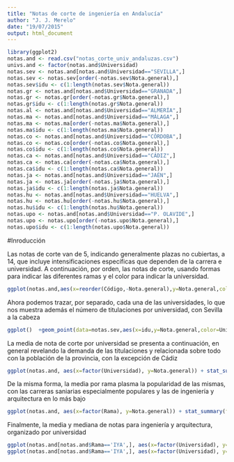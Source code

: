 ```yaml
---
title: "Notas de corte de ingeniería en Andalucía"
author: "J. J. Merelo"
date: "19/07/2015"
output: html_document
---
```



```r
library(ggplot2)
notas.and <- read.csv("notas_corte_univ_andaluzas.csv")
univs.and <- factor(notas.and$Universidad)
notas.sev <- notas.and[notas.and$Universidad=="SEVILLA",]
notas.sev <- notas.sev[order(-notas.sev$Nota.general),]
notas.sev$idu <- c(1:length(notas.sev$Nota.general))
notas.gr <- notas.and[notas.and$Universidad=="GRANADA",]
notas.gr <- notas.gr[order(-notas.gr$Nota.general),]
notas.gr$idu <- c(1:length(notas.gr$Nota.general))
notas.al <- notas.and[notas.and$Universidad=="ALMERÍA",]
notas.ma <- notas.and[notas.and$Universidad=="MÁLAGA",]
notas.ma <- notas.ma[order(-notas.ma$Nota.general),]
notas.ma$idu <- c(1:length(notas.ma$Nota.general))
notas.co <- notas.and[notas.and$Universidad=="CÓRDOBA",]
notas.co <- notas.co[order(-notas.co$Nota.general),]
notas.co$idu <- c(1:length(notas.co$Nota.general))
notas.ca <- notas.and[notas.and$Universidad=="CÁDIZ",]
notas.ca <- notas.ca[order(-notas.ca$Nota.general),]
notas.ca$idu <- c(1:length(notas.ca$Nota.general))
notas.ja <- notas.and[notas.and$Universidad=="JAÉN",]
notas.ja <- notas.ja[order(-notas.ja$Nota.general),]
notas.ja$idu <- c(1:length(notas.ja$Nota.general))
notas.hu <- notas.and[notas.and$Universidad=="HUELVA",]
notas.hu <- notas.hu[order(-notas.hu$Nota.general),]
notas.hu$idu <- c(1:length(notas.hu$Nota.general))
notas.upo <- notas.and[notas.and$Universidad=="P. OLAVIDE",]
notas.upo <- notas.upo[order(-notas.upo$Nota.general),]
notas.upo$idu <- c(1:length(notas.upo$Nota.general))
```

#Inroducción

Las notas de corte van de 5, indicando generalmente plazas no cubiertas, a 14, que incluye intensificaciones específicas que dependen de la carrera e universidad. A continuación, por orden, las notas de corte, usando formas para indicar las diferentes ramas y el color para indicar la universidad.

```r
ggplot(notas.and,aes(x=reorder(Código,-Nota.general),y=Nota.general,color=Universidad,shape=Rama))+geom_point(stat='Identity')
```

Ahora podemos trazar, por separado, cada una de las universidades, lo que nos muestra además el número de titulaciones por universidad, con Sevilla a la cabeza
```r
ggplot()  +geom_point(data=notas.sev,aes(x=idu,y=Nota.general,color=Universidad,shape=Rama))  +geom_point(data=notas.gr,aes(x=idu,y=Nota.general,color=Universidad,shape=Rama))  +geom_point(data=notas.ma,aes(x=idu,y=Nota.general,color=Universidad,shape=Rama))  +geom_point(data=notas.co,aes(x=idu,y=Nota.general,color=Universidad,shape=Rama))  +geom_point(data=notas.ca,aes(x=idu,y=Nota.general,color=Universidad,shape=Rama))  +geom_point(data=notas.hu,aes(x=idu,y=Nota.general,color=Universidad,shape=Rama))  +geom_point(data=notas.ja,aes(x=idu,y=Nota.general,color=Universidad,shape=Rama))  +geom_point(data=notas.upo,aes(x=idu,y=Nota.general,color=Universidad,shape=Rama))
```
La media de nota de corte por universidad se presenta a continuación, en general revelando la demanda de las titulaciones y relacionada sobre todo con la población de la provincia, con la excepción de Cádiz

```r
ggplot(notas.and, aes(x=factor(Universidad), y=Nota.general)) + stat_summary(fun.y="mean", geom="bar")
```

De la misma forma, la media por rama plasma la popularidad de las mismas, con las carreras saniarias especialmente populares y las de ingeniería y arquitectura en lo más bajo
```r
ggplot(notas.and, aes(x=factor(Rama), y=Nota.general)) + stat_summary(fun.y="mean", geom="bar")
```

Finalmente, la media y mediana de notas para ingeniería y arquitectura, organizado por universidad
```r
ggplot(notas.and[notas.and$Rama=='IYA',], aes(x=factor(Universidad), y=Nota.general,fill=Universidad)) + stat_summary(fun.y="mean", geom="bar")+theme(axis.text.x = element_text(angle = 90, hjust = 1))
ggplot(notas.and[notas.and$Rama=='IYA',], aes(x=factor(Universidad), y=Nota.general,fill=Universidad)) + stat_summary(fun.y="median", geom="bar")+theme(axis.text.x = element_text(angle = 90, hjust = 1))
```

